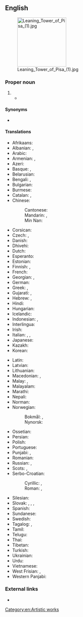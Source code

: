 ==English==
[[File:Leaning Tower of Pisa (1).jpg|160px|right]]

===Proper noun===
{{en-proper noun|head=the [[leaning|Leaning]] [[tower|Tower]] [[of]] [[Pisa]]}}

# {{l|en|A famous [[bell tower]] in the Italian town of [[Pisa]], known for its irregular lean.}}
#* {{quote-journal
|date=May 20, 2012
|author=Nathan Rabin
|title=TV: Review: THE SIMPSONS (CLASSIC): “Marge Gets A Job” (season 4, episode 7; originally aired 11/05/1992)
|work=The Onion AV Club
|url=http://www.avclub.com/articles/marge-gets-a-job,73723/
|page=
|passage=“Marge Gets A Job” opens with the foundation of the Simpson house tilting perilously to one side, making the family homestead look like the suburban equivalent of the '''Leaning Tower Of Pisa'''.}}

====Synonyms====
* {{l|en|Tower of Pisa}}

====Translations====
{{trans-top|the leaning bell tower in the Italian town of Pisa}}
* Afrikaans: {{t|af|Skewe Toring van Pisa}}
* Albanian: {{t|sq|Kulla e pjerrët e Pizës|f}}, {{t|sq|Kulla e Pizës|f}}
* Arabic: {{t|ar|بُرْج بِيزَا اَلْمَائِل|m}}
* Armenian: {{t|hy|Պիզայի աշտարակ|sc=Armn}}, {{t|hy|Պիզայի թեք աշտարակ|sc=Armn}}
* Azeri: {{t|az|Piza qülləsi}}
* Basque: {{t|eu|Pisako dorre okertua}}, {{t|eu|Pisako dorrea}}
* Belarusian: {{t|be|Пізанская вежа|f|sc=Cyrl}}
* Bengali: {{t|bn|পিসার হেলানো মিনার|sc=Beng}}, {{t|bn|পিসা টাওয়ার|sc=Beng}}
* Bulgarian: {{t|bg|Наклонена кула в Пиза|f|sc=Cyrl}}
* Burmese: {{t|my|ပီဆာမျှော်စင်|sc=Mymr}}
* Catalan: {{t|ca|Torre de Pisa|f}}, {{t|ca|Torre inclinada de Pisa|f}}
* Chinese:
*: Cantonese: {{t|yue|比薩斜塔|tr=bei2 saat3 ce4 taap3|sc=Hani}}
*: Mandarin: {{t+|cmn|比薩斜塔|sc=Hani}}, {{t|cmn|比萨斜塔|tr=Bǐsà Xiétǎ|sc=Hani}}
*: Min Nan: {{t|nan|Pisa Siâ Thah}}
* Corsican: {{t|co|Campanili tortu di Pisa|m}}
* Czech: {{t|cs|šikmá věž v Pise|f}}, {{t|cs|šikmá věž|f}}
* Danish: {{t|da|Det skæve tårn i Pisa|n}}
* Dhivehi: {{t|dv|ޕީސާގެ ޓަވަރު|sc=Thaa}}
* Dutch: {{t|nl|Toren van Pisa|m}}
* Esperanto: {{t|eo|oblikva turo de Pizo}}
* Estonian: {{t|et|Pisa torn}}
* Finnish: {{t|fi|Pisan kalteva torni}}, {{t|fi|Pisan torni}}
* French: {{t|fr|tour penchée de Pise|f}}
* Georgian: {{t|ka|პიზის დახრილი კოშკი|sc=Geor}}, {{t|ka|პიზის კოშკი|sc=Geor}}
* German: {{t|de|Schiefer Turm von Pisa|m}}
* Greek: {{t|el|Κεκλιμένος Πύργος της Πίζας|m}}, {{t|el|Πύργος της Πίζας|m}}
* Gujarati: {{t|gu|પીઝાનો ઢળતો મિનારો|m|sc=Gujr}}, {{t|gu|પીઝાનો મિનારો|m|sc=Gujr}}
* Hebrew: {{t|he|מִגְדָּל נָטוּי שֶׁל פִּיזָה|m|tr=migdál natúy shel Píza}}, {{t|he|מִגְדָּל פִּיזָה|m|tr=migdál Píza}}
* Hindi: {{t|hi|पीसा की मीनार|m|sc=Deva}}
* Hungarian: {{t|hu|pisai ferde torony}}
* Icelandic: {{t|is|Skakki turninn í Písa|m}}
* Indonesian: {{t|id|Menara Miring Pisa}}, {{t|id|Menara Pisa}}
* Interlingua: {{t|ia|Turre Oblique}}
* Irish: {{t|ga|Túr Claonta Pisa|m}}
* Italian: {{t|it|torre pendente di Pisa|f}}, {{t|it|torre di Pisa|f}}, {{qualifier|informal}} {{t|it|torre pendente|f}}
* Japanese: {{t|ja|ピサの斜塔|tr=ピサのしゃとう, Pisa no shatō|sc=Jpan}}
* Kazakh: {{t|kk|Пиза мұнарасы|sc=Cyrl}}
* Korean: {{t|ko|피사의 사탑|sc=Kore}}
{{trans-mid}}
* Latin: {{t|la|turris inclīnāta|f}}
* Latvian: {{t|lv|Pizas tornis|m}}
* Lithuanian: {{t|lt|Pizos bokštas|m}}
* Macedonian: {{t|mk|Кривата кула во Пиза|f|sc=Cyrl}}, {{t|mk|Кулата во Пиза|f|sc=Cyrl}}
* Malay: {{t|ms|Menara Pisa}}, {{t|ms|Menara Condong Pisa}}
* Malayalam: {{t|ml|പിസയിലെ ചരിഞ്ഞ ഗോപുരം|sc=Mlym}}
* Marathi: {{t|mr|पिसाचा कलता मनोरा|m|sc=Deva}}
* Nepali: {{t|ne|पिसाको लेनिङ टावर|sc=Deva}}
* Norman: {{t|nrf|Tou d'Pîse|f}}
* Norwegian:
*: Bokmål: {{t|nb|Det skjeve tårn i Pisa|n}}, {{t|nb|Det skjeve tårnet i Pisa|n}}
*: Nynorsk: {{t|nn|Det skeive tårnet i Pisa|n}}
* Ossetian: {{t|os|Пизӕйы мӕсыг}}
* Persian: {{t|fa|برج کج پیزا|sc=fa-Arab}}
* Polish: {{t|pl|Krzywa Wieża w Pizie|f}}
* Portuguese: {{t|pt|Torre de Pisa|f}}
* Punjabi: {{t|pa|ਪੀਸਾ ਦੀ ਝੁਕੀ ਹੋਈ ਮੀਨਾਰ|m|sc=Guru}}, {{t|pa|ਪੀਸਾ ਦੀ ਮੀਨਾਰ|m|sc=Guru}}
* Romanian: {{t|ro|Turnul înclinat din Pisa|n}}
* Russian: {{t|ru|Пиза́нская ба́шня|f}}, {{t|ru|Па́дающая ба́шня|f}}
* Scots: {{t|sco|Leanin Touer o Pisa}}, {{t|sco|Touer o Pisa}}
* Serbo-Croatian:
*: Cyrillic: {{t|sh|Ко̑сӣ то́рањ у Писи|m|sc=Cyrl}}, {{t|sh|Кри̑вӣ то́рањ у Писи|m|sc=Cyrl}}
*: Roman: {{t|sh|Kȏsī tóranj u Pisi|m}}, {{t|sh|Krȋvī tóranj u Pisi|m}}
* Silesian: {{t|szl|Ekńynto Wjeża we Piśe|f}}
* Slovak: {{t|sk|šikmá veža v Pise|f}}, {{t|sk|veža v Pise|f}}, {{t|sk|pisanská veža|f}}, {{t|sk|piská veža|f}}
* Spanish: {{t|es|Torre inclinada de Pisa|f}}
* Sundanese: {{t|su|Munara Pisa}}
* Swedish: {{t|sv|lutande tornet i Pisa|n}}
* Tagalog: {{t|tl|Nakahilig na Tore ng Pisa}}, {{t|tl|Tore ng Pisa}}
* Tamil: {{t|ta|பீசாவின் சாய்ந்த கோபுரம்|sc=Taml}}
* Telugu: {{t|te|పీసా టవర్|sc=Telu}}
* Thai: {{t|th|หอเอนเมืองปิซา|sc=Thai}}
* Tibetan: {{t|bo|པེའུ་ས་མཚོད་རྟེན་གསེག་མ།|sc=Tibt}}
* Turkish: {{t|tr|Pisa Kulesi}}
* Ukrainian: {{t|uk|Піза́нська ве́жа|f|sc=Cyrl}}
* Urdu: {{t|ur|پیسا ٹاور|sc=ur-Arab}}
* Vietnamese: {{t|vi|Tháp nghiêng Pisa}}
* West Frisian: {{t|fy|Toer fan Pisa}}, {{t|fy|skeve Toer fan Pisa}}
* Western Panjabi: {{t|pnb|پیسا ٹاور}}
{{trans-bottom}}

===External links===
* {{pedia}}

[[Category:en:Artistic works]]
